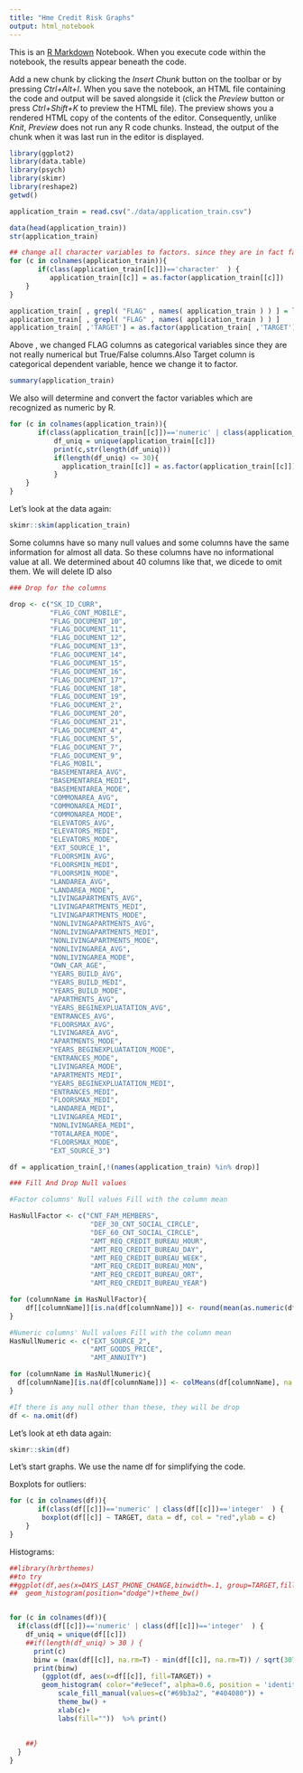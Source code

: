---
title: "Hme Credit Risk Graphs"
output: html_notebook
---

This is an [R Markdown](http://rmarkdown.rstudio.com) Notebook. When you execute code within the notebook, the results appear beneath the code. 

Add a new chunk by clicking the *Insert Chunk* button on the toolbar or by pressing *Ctrl+Alt+I*.
When you save the notebook, an HTML file containing the code and output will be saved alongside it (click the *Preview* button or press *Ctrl+Shift+K* to preview the HTML file).
The preview shows you a rendered HTML copy of the contents of the editor. Consequently, unlike *Knit*, *Preview* does not run any R code chunks. Instead, the output of the chunk when it was last run in the editor is displayed.

```{r}
library(ggplot2)
library(data.table)
library(psych)
library(skimr)
library(reshape2)
getwd()
```


```{r}
application_train = read.csv("./data/application_train.csv")
```


```{r}
data(head(application_train))
str(application_train)
```
```{r}
## change all character variables to factors. since they are in fact factors. 
for (c in colnames(application_train)){
       if(class(application_train[[c]])=='character'  ) {
          application_train[[c]] = as.factor(application_train[[c]])
    }
}
```


```{r}
application_train[ , grepl( "FLAG" , names( application_train ) ) ] = lapply(application_train[ , grepl( "FLAG" , names( application_train ) ) ],factor)
application_train[ , grepl( "FLAG" , names( application_train ) ) ]
application_train[ ,'TARGET'] = as.factor(application_train[ ,'TARGET'])

```

Above , we changed FLAG columns as categorical variables since they are not really numerical but True/False columns.Also Target column is categorical dependent variable, hence we change it to factor.

```{r}
summary(application_train)
```
We also will determine and convert  the factor variables which are recognized as numeric by R. 

```{r}
for (c in colnames(application_train)){
       if(class(application_train[[c]])=='numeric' | class(application_train[[c]])=='integer'  ) {
           df_uniq = unique(application_train[[c]])
           print(c,str(length(df_uniq)))
           if(length(df_uniq) <= 30){
             application_train[[c]] = as.factor(application_train[[c]])
           }
    }
}
```

Let's look at the data again:


```{r}
skimr::skim(application_train)
```

Some columns have so many null values and some columns have the same information for almost all data. So these columns have no informational value at all.  We determined about 40 columns like that, we dicede to omit them. We will delete ID also

```{r}
### Drop for the columns

drop <- c("SK_ID_CURR",
          "FLAG_CONT_MOBILE",
          "FLAG_DOCUMENT_10",
          "FLAG_DOCUMENT_11",
          "FLAG_DOCUMENT_12",
          "FLAG_DOCUMENT_13",
          "FLAG_DOCUMENT_14",
          "FLAG_DOCUMENT_15",
          "FLAG_DOCUMENT_16",
          "FLAG_DOCUMENT_17",
          "FLAG_DOCUMENT_18",
          "FLAG_DOCUMENT_19",
          "FLAG_DOCUMENT_2",
          "FLAG_DOCUMENT_20",
          "FLAG_DOCUMENT_21",
          "FLAG_DOCUMENT_4",
          "FLAG_DOCUMENT_5",
          "FLAG_DOCUMENT_7",
          "FLAG_DOCUMENT_9",
          "FLAG_MOBIL",
          "BASEMENTAREA_AVG",
          "BASEMENTAREA_MEDI",
          "BASEMENTAREA_MODE",
          "COMMONAREA_AVG",
          "COMMONAREA_MEDI",
          "COMMONAREA_MODE",
          "ELEVATORS_AVG",
          "ELEVATORS_MEDI",
          "ELEVATORS_MODE",
          "EXT_SOURCE_1",
          "FLOORSMIN_AVG",
          "FLOORSMIN_MEDI",
          "FLOORSMIN_MODE",
          "LANDAREA_AVG",
          "LANDAREA_MODE",
          "LIVINGAPARTMENTS_AVG",
          "LIVINGAPARTMENTS_MEDI",
          "LIVINGAPARTMENTS_MODE",
          "NONLIVINGAPARTMENTS_AVG",
          "NONLIVINGAPARTMENTS_MEDI",
          "NONLIVINGAPARTMENTS_MODE",
          "NONLIVINGAREA_AVG",
          "NONLIVINGAREA_MODE",
          "OWN_CAR_AGE",
          "YEARS_BUILD_AVG",
          "YEARS_BUILD_MEDI",
          "YEARS_BUILD_MODE",
          "APARTMENTS_AVG",
          "YEARS_BEGINEXPLUATATION_AVG", 
          "ENTRANCES_AVG", 
          "FLOORSMAX_AVG", 
          "LIVINGAREA_AVG",
          "APARTMENTS_MODE", 
          "YEARS_BEGINEXPLUATATION_MODE",
          "ENTRANCES_MODE", 
          "LIVINGAREA_MODE",
          "APARTMENTS_MEDI",
          "YEARS_BEGINEXPLUATATION_MEDI", 
          "ENTRANCES_MEDI",              
          "FLOORSMAX_MEDI",              
          "LANDAREA_MEDI",               
          "LIVINGAREA_MEDI",             
          "NONLIVINGAREA_MEDI",          
          "TOTALAREA_MODE",
          "FLOORSMAX_MODE",
          "EXT_SOURCE_3")

df = application_train[,!(names(application_train) %in% drop)]

```

```{r}
### Fill And Drop Null values

#Factor columns' Null values Fill with the column mean

HasNullFactor <- c("CNT_FAM_MEMBERS",
                    "DEF_30_CNT_SOCIAL_CIRCLE",
                    "DEF_60_CNT_SOCIAL_CIRCLE",
                    "AMT_REQ_CREDIT_BUREAU_HOUR",               
                    "AMT_REQ_CREDIT_BUREAU_DAY",              
                    "AMT_REQ_CREDIT_BUREAU_WEEK",             
                    "AMT_REQ_CREDIT_BUREAU_MON",             
                    "AMT_REQ_CREDIT_BUREAU_QRT",            
                    "AMT_REQ_CREDIT_BUREAU_YEAR")

for (columnName in HasNullFactor){
    df[[columnName]][is.na(df[columnName])] <- round(mean(as.numeric(df[[columnName]]), na.rm = TRUE))
}

#Numeric columns' Null values Fill with the column mean
HasNullNumeric <- c("EXT_SOURCE_2",
                    "AMT_GOODS_PRICE",
                    "AMT_ANNUITY")

for (columnName in HasNullNumeric){
  df[columnName][is.na(df[columnName])] <- colMeans(df[columnName], na.rm = TRUE)
}

#If there is any null other than these, they will be drop
df <- na.omit(df)

```


Let's look at eth data again:

```{r}
skimr::skim(df)
```

Let's start graphs. We use the name df for simplifying the code. 


Boxplots for outliers: 

```{r}

for (c in colnames(df)){
       if(class(df[[c]])=='numeric' | class(df[[c]])=='integer'  ) {
        boxplot(df[[c]] ~ TARGET, data = df, col = "red",ylab = c)   
    }
}
```


Histograms:

```{r}
##library(hrbrthemes)
##to try 
##ggplot(df,aes(x=DAYS_LAST_PHONE_CHANGE,binwidth=.1, group=TARGET,fill=TARGET))+
##  geom_histogram(position="dodge")+theme_bw()


for (c in colnames(df)){
  if(class(df[[c]])=='numeric' | class(df[[c]])=='integer'  ) {
    df_uniq = unique(df[[c]])
    ##if(length(df_uniq) > 30 ) {
      print(c)
      binw = (max(df[[c]], na.rm=T) - min(df[[c]], na.rm=T)) / sqrt(307512)
      print(binw)
        (ggplot(df, aes(x=df[[c]], fill=TARGET)) +
        geom_histogram( color="#e9ecef", alpha=0.6, position = 'identity') +
            scale_fill_manual(values=c("#69b3a2", "#404080")) +
            theme_bw() +
            xlab(c)+
            labs(fill=""))  %>% print()
        
        
    ##}
  }
}
```

